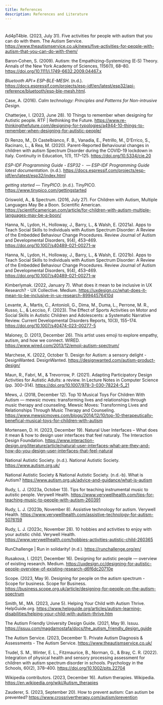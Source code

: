 ```yaml
---
title: References
description: References and Literature
---
```


#

Ad4pT4ble. (2023, July 31). Five activities for people with autism that you can do with them. The Autism Service. https://www.theautismservice.co.uk/news/five-activities-for-people-with-autism-that-you-can-do-with-them/

Baron‐Cohen, S. (2009). Autism: the Empathizing–Systemizing (E‐S) Theory. Annals of the New York Academy of Sciences, 1156(1), 68–80. https://doi.org/10.1111/j.1749-6632.2009.04467.x

_Bluetooth API » ESP-BLE-MESH_. (n.d.). https://docs.espressif.com/projects/esp-idf/en/latest/esp32/api-reference/bluetooth/esp-ble-mesh.html.

Case, A. (2016). _Calm technology: Principles and Patterns for Non-intrusive Design_.

Chatterjee, I. (2023, June 28). 10 Things to remember when designing for Autistic people. RTF | Rethinking the Future. https://www.re-thinkingthefuture.com/designing-for-typologies/a4944-10-things-to-remember-when-designing-for-autistic-people/

Di Renzo, M., Di Castelbianco, F. B., Vanadia, E., Petrillo, M., D’Errico, S., Racinaro, L., & Rea, M. (2020). Parent-Reported Behavioural changes in children with autism Spectrum Disorder during the COVID-19 lockdown in Italy. Continuity in Education, 1(1), 117–125. https://doi.org/10.5334/cie.20

_ESP-IDF Programming Guide - ESP32 -  — ESP-IDF Programming Guide latest documentation_. (n.d.). https://docs.espressif.com/projects/esp-idf/en/latest/esp32/index.html

_getting started — TinyPICO_. (n.d.). TinyPICO. https://www.tinypico.com/gettingstarted

Griswold, A., & Spectrum. (2016, July 27). For Children with Autism, Multiple Languages May Be a Boon. Scientific American. https://scientificamerican.com/article/for-children-with-autism-multiple-languages-may-be-a-boon/

Hanna, N., Lydon, H., Holloway, J., Barry, L., & Walsh, E. (2021a). Apps to Teach Social Skills to Individuals with Autism Spectrum Disorder: A Review of the Embedded Behaviour Change Procedures. Review Journal of Autism and Developmental Disorders, 9(4), 453–469. https://doi.org/10.1007/s40489-021-00271-w

Hanna, N., Lydon, H., Holloway, J., Barry, L., & Walsh, E. (2021b). Apps to Teach Social Skills to Individuals with Autism Spectrum Disorder: A Review of the Embedded Behaviour Change Procedures. Review Journal of Autism and Developmental Disorders, 9(4), 453–469. https://doi.org/10.1007/s40489-021-00271-w

Kimberlymak. (2022, January 7). What does it mean to be inclusive in UX Research? - UX Collective. Medium. https://uxdesign.cc/what-does-it-mean-to-be-inclusive-in-ux-research-89944576410d

Levante, A., Martis, C., Antonioli, G., Dima, M., Duma, L., Perrone, M. R., Russo, L., & Lecciso, F. (2023). The Effect of Sports Activities on Motor and Social Skills in Autistic Children and Adolescents: a Systematic Narrative Review. Current Developmental Disorders Reports, 10(3), 155–174. https://doi.org/10.1007/s40474-023-00277-5

Maloney, D. (2013, December 26). This artist uses emoji to explore empathy, autism, and how we connect. WIRED. https://www.wired.com/2013/12/emoji-autism-spectrum/

Marchese, K. (2022, October 1). Design for Autism: a sensory delight - DesignWanted. DesignWanted. https://designwanted.com/autism-product-design/

Maun, R., Fabri, M., & Trevorrow, P. (2021). Adapting Participatory Design Activities for Autistic Adults: a review. In Lecture Notes in Computer Science (pp. 300–314). https://doi.org/10.1007/978-3-030-78224-5_21

Mews, J. (2018, December 12). Top 10 Musical Toys For Children With Autism — mewsic moves: transforming lives and relationships through music therapy and counseling. Mewsic Moves: Transforming Lives and Relationships Through Music Therapy and Counseling. https://www.mewsicmoves.com/blogs/2014/12/10/top-10-therapeutically-benefical-musical-toys-for-children-with-autism

Mortensen, D. H. (2023, December 19). Natural User Interfaces – What does it mean & how to design user interfaces that feel naturaly. The Interaction Design Foundation. https://www.interaction-design.org/literature/article/natural-user-interfaces-what-are-they-and-how-do-you-design-user-interfaces-that-feel-natural

National Autistic Society. (n.d.). National Autistic Society. https://www.autism.org.uk/

National Autistic Society & National Autistic Society. (n.d.-b). What is Autism? https://www.autism.org.uk/advice-and-guidance/what-is-autism

Rudy, L. J. (2023a, October 13). Tips for teaching instrumental music to autistic people. Verywell Health. https://www.verywellhealth.com/tips-for-teaching-music-to-people-with-autism-260391

Rudy, L. J. (2023b, November 8). Assistive technology for autism. Verywell Health. https://www.verywellhealth.com/assistive-technology-for-autism-5076159

Rudy, L. J. (2023c, November 28). 10 hobbies and activities to enjoy with your autistic child. Verywell Health. https://www.verywellhealth.com/hobbies-activities-autistic-child-260365

RunChallenge | Run in solidarity! (n.d.). https://runchallenge.org/en/

Rusakova, I. (2021, December 16). Designing for autistic people — overview of existing research. Medium. https://uxdesign.cc/designing-for-autistic-people-overview-of-existing-research-d6f6dc20710e

Scope. (2023, May 9). Designing for people on the autism spectrum - Scope for business. Scope for Business. https://business.scope.org.uk/article/designing-for-people-on-the-autism-spectrum

Smith, M., MA. (2023, June 5). Helping Your Child with Autism Thrive. HelpGuide.org. https://www.helpguide.org/articles/autism-learning-disabilities/helping-your-child-with-autism-thrive.htm

The Autism Friendly University Design Guide. (2021, May 9). Issuu. https://issuu.com/magdamostafa/docs/the_autism_friendly_design_guide

The Autism Service. (2023, December 1). Private Autism Diagnosis & Assessments - The Autism Service. https://www.theautismservice.co.uk/

Trudel, S. M., Winter, E. L., Fitzmaurice, B., Norman, G., & Bray, C. R. (2022). Integration of physical health and sensory processing assessment for children with autism spectrum disorder in schools. Psychology in the Schools, 60(2), 378–400. https://doi.org/10.1002/pits.22704

Wikipedia contributors. (2023, December 16). Autism therapies. Wikipedia. https://en.wikipedia.org/wiki/Autism_therapies

Zauderer, S. (2023, September 20). How to prevent autism: Can autism be prevented? https://www.crossrivertherapy.com/autism/prevention
